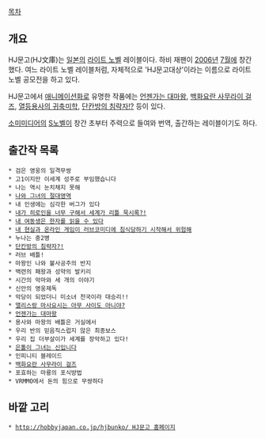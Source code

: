 [[목차]]

== 개요 ==
HJ문고(HJ文庫)는 [[일본]]의 [[라이트 노벨]] 레이블이다. 하비 재팬이 [[2006년]] [[7월]]에 창간했다. 여느 라이트 노벨 레이블처럼, 자체적으로 'HJ문고대상'이라는 이름으로 라이트 노벨 공모전을 하고 있다.

HJ문고에서 [[애니메이션화]]로 유명한 작품에는 [[언젠가는 대마왕]], [[백화요란 사무라이 걸즈]], [[열등용사의 귀축미학]], [[단칸방의 침략자|단칸방의 침략자!?]] 등이 있다.

[[소미미디어]]의 [[S노벨]]이 창간 초부터 주력으로 들여와 번역, 출간하는 레이블이기도 하다.

== 출간작 목록 ==
 * 검은 영웅의 일격무쌍
 * 고1이지만 이세계 성주로 부임했습니다
 * 나는 역시 눈치채지 못해
 * [[나와 그녀의 절대영역]]
 * 내 인생에는 심각한 버그가 있다
 * [[내가 히로인을 너무 구해서 세계가 리틀 묵시록|내가 히로인을 너무 구해서 세계가 리틀 묵시록?!]]
 * [[내 여동생은 한자를 읽을 수 있다]]
 * [[내현실과온라인게임이러브코미디에침식당하기시작해서위험해|내 현실과 온라인 게임이 러브코미디에 침식당하기 시작해서 위험해]]
 * 누나는 중2병
 * [[단칸방의 침략자|단칸방의 침략자?!]]
 * 러브 배틀!
 * 마왕인 나와 불사공주의 반지
 * 백련의 패왕과 성약의 발키리
 * 시간의 악마와 세 개의 이야기
 * 신안의 영웅제독
 * 악당이 되었더니 미소녀 천국이라 대승리!!
 * [[앨리스랑 마사요시는 아무 사이도 아니야|앨리스랑 마사요시는 아무 사이도 아니야?]]
 * [[언젠가는 대마왕]]
 * 용사와 마왕의 배틀은 거실에서
 * 우리 반의 믿음직스럽지 않은 최종보스
 * 우리 집 더부살이가 세계를 장악하고 있다!
 * [[은톨이 그녀는 신입니다]]
 * 인피니티 블레이드
 * [[백화요란 사무라이 걸즈]]
 * 포효하는 마룡의 포식방법
 * VRMMO에서 돈의 힘으로 무쌍하다

== 바깥 고리 ==
 * [[http://hobbyjapan.co.jp/hjbunko/ HJ문고 홈페이지]]

